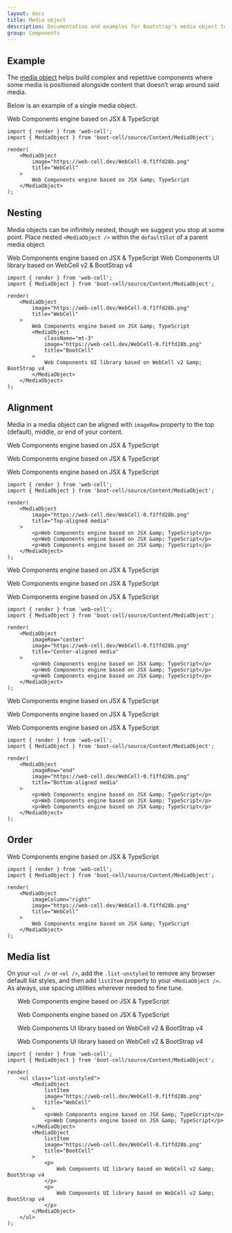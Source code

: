 ---
layout: docs
title: Media object
description: Documentation and examples for Bootstrap’s media object to construct highly repetitive components like blog comments, tweets, and the like.
group: Components
---



## Example

The [media object][1] helps build complex and repetitive components where some media is positioned alongside content
that doesn’t wrap around said media.

Below is an example of a single media object.

<Example>
    <MediaObject
        image="https://web-cell.dev/WebCell-0.f1ffd28b.png"
        title="WebCell"
    >
        Web Components engine based on JSX &amp; TypeScript
    </MediaObject>
</Example>

```TSX
import { render } from 'web-cell';
import { MediaObject } from 'boot-cell/source/Content/MediaObject';

render(
    <MediaObject
        image="https://web-cell.dev/WebCell-0.f1ffd28b.png"
        title="WebCell"
    >
        Web Components engine based on JSX &amp; TypeScript
    </MediaObject>
);
```

## Nesting

Media objects can be infinitely nested, though we suggest you stop at some point.
Place nested `<MediaObject />` within the `defaultSlot` of a parent media object.

<Example>
    <MediaObject
        image="https://web-cell.dev/WebCell-0.f1ffd28b.png"
        title="WebCell"
    >
        Web Components engine based on JSX &amp; TypeScript
        <MediaObject
            className="mt-3"
            image="https://web-cell.dev/WebCell-0.f1ffd28b.png"
            title="BootCell"
        >
            Web Components UI library based on WebCell v2 &amp; BootStrap v4
        </MediaObject>
    </MediaObject>
</Example>

```TSX
import { render } from 'web-cell';
import { MediaObject } from 'boot-cell/source/Content/MediaObject';

render(
    <MediaObject
        image="https://web-cell.dev/WebCell-0.f1ffd28b.png"
        title="WebCell"
    >
        Web Components engine based on JSX &amp; TypeScript
        <MediaObject
            className="mt-3"
            image="https://web-cell.dev/WebCell-0.f1ffd28b.png"
            title="BootCell"
        >
            Web Components UI library based on WebCell v2 &amp; BootStrap v4
        </MediaObject>
    </MediaObject>
);
```

## Alignment

Media in a media object can be aligned with `imageRow` property to
the top (default), middle, or end of your content.

<Example>
    <MediaObject
        image="https://web-cell.dev/WebCell-0.f1ffd28b.png"
        title="Top-aligned media"
    >
        <p>Web Components engine based on JSX &amp; TypeScript</p>
        <p>Web Components engine based on JSX &amp; TypeScript</p>
        <p>Web Components engine based on JSX &amp; TypeScript</p>
    </MediaObject>
</Example>

```TSX
import { render } from 'web-cell';
import { MediaObject } from 'boot-cell/source/Content/MediaObject';

render(
    <MediaObject
        image="https://web-cell.dev/WebCell-0.f1ffd28b.png"
        title="Top-aligned media"
    >
        <p>Web Components engine based on JSX &amp; TypeScript</p>
        <p>Web Components engine based on JSX &amp; TypeScript</p>
        <p>Web Components engine based on JSX &amp; TypeScript</p>
    </MediaObject>
);
```

<Example>
    <MediaObject
        imageRow="center"
        image="https://web-cell.dev/WebCell-0.f1ffd28b.png"
        title="Center-aligned media"
    >
        <p>Web Components engine based on JSX &amp; TypeScript</p>
        <p>Web Components engine based on JSX &amp; TypeScript</p>
        <p>Web Components engine based on JSX &amp; TypeScript</p>
    </MediaObject>
</Example>

```TSX
import { render } from 'web-cell';
import { MediaObject } from 'boot-cell/source/Content/MediaObject';

render(
    <MediaObject
        imageRow="center"
        image="https://web-cell.dev/WebCell-0.f1ffd28b.png"
        title="Center-aligned media"
    >
        <p>Web Components engine based on JSX &amp; TypeScript</p>
        <p>Web Components engine based on JSX &amp; TypeScript</p>
        <p>Web Components engine based on JSX &amp; TypeScript</p>
    </MediaObject>
);
```

<Example>
    <MediaObject
        imageRow="end"
        image="https://web-cell.dev/WebCell-0.f1ffd28b.png"
        title="Bottom-aligned media"
    >
        <p>Web Components engine based on JSX &amp; TypeScript</p>
        <p>Web Components engine based on JSX &amp; TypeScript</p>
        <p>Web Components engine based on JSX &amp; TypeScript</p>
    </MediaObject>
</Example>

```TSX
import { render } from 'web-cell';
import { MediaObject } from 'boot-cell/source/Content/MediaObject';

render(
    <MediaObject
        imageRow="end"
        image="https://web-cell.dev/WebCell-0.f1ffd28b.png"
        title="Bottom-aligned media"
    >
        <p>Web Components engine based on JSX &amp; TypeScript</p>
        <p>Web Components engine based on JSX &amp; TypeScript</p>
        <p>Web Components engine based on JSX &amp; TypeScript</p>
    </MediaObject>
);
```

## Order

<Example>
    <MediaObject
        imageColumn="right"
        image="https://web-cell.dev/WebCell-0.f1ffd28b.png"
        title="WebCell"
    >
        Web Components engine based on JSX &amp; TypeScript
    </MediaObject>
</Example>

```TSX
import { render } from 'web-cell';
import { MediaObject } from 'boot-cell/source/Content/MediaObject';

render(
    <MediaObject
        imageColumn="right"
        image="https://web-cell.dev/WebCell-0.f1ffd28b.png"
        title="WebCell"
    >
        Web Components engine based on JSX &amp; TypeScript
    </MediaObject>
);
```

## Media list

On your `<ul />` or `<ol />`, add the `.list-unstyled` to remove any browser default list styles,
and then add `listItem` property to your `<MediaObject />`.
As always, use spacing utilities wherever needed to fine tune.

<Example>
    <ul class="list-unstyled">
        <MediaObject
            listItem
            image="https://web-cell.dev/WebCell-0.f1ffd28b.png"
            title="WebCell"
        >
            <p>Web Components engine based on JSX &amp; TypeScript</p>
            <p>Web Components engine based on JSX &amp; TypeScript</p>
        </MediaObject>
        <MediaObject
            listItem
            image="https://web-cell.dev/WebCell-0.f1ffd28b.png"
            title="BootCell"
        >
            <p>
                Web Components UI library based on WebCell v2 &amp; BootStrap v4
            </p>
            <p>
                Web Components UI library based on WebCell v2 &amp; BootStrap v4
            </p>
        </MediaObject>
    </ul>
</Example>

```TSX
import { render } from 'web-cell';
import { MediaObject } from 'boot-cell/source/Content/MediaObject';

render(
    <ul class="list-unstyled">
        <MediaObject
            listItem
            image="https://web-cell.dev/WebCell-0.f1ffd28b.png"
            title="WebCell"
        >
            <p>Web Components engine based on JSX &amp; TypeScript</p>
            <p>Web Components engine based on JSX &amp; TypeScript</p>
        </MediaObject>
        <MediaObject
            listItem
            image="https://web-cell.dev/WebCell-0.f1ffd28b.png"
            title="BootCell"
        >
            <p>
                Web Components UI library based on WebCell v2 &amp; BootStrap v4
            </p>
            <p>
                Web Components UI library based on WebCell v2 &amp; BootStrap v4
            </p>
        </MediaObject>
    </ul>
);
```

[1]: http://www.stubbornella.org/content/2010/06/25/the-media-object-saves-hundreds-of-lines-of-code/
